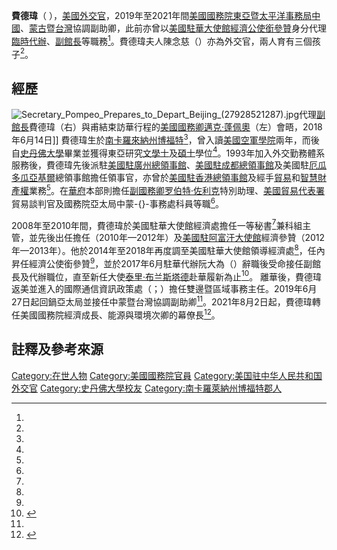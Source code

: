 {{noteTA
| T  = zh-cn:费德玮; zh-tw:費德瑋; zh-hk:費德瑋; 
|G1=PresidentsUS
|G2=USGov
|G3=People
|G4=USState
|G5=地名
|G6=Country
|G7=PP
|G8=IT
|1=zh-cn:费德玮; zh-tw:費德瑋; zh-hk:費德瑋; 
|2=zh-hans:布兰斯塔德;zh-tw:布蘭斯泰;zh-hant:布蘭斯塔德;
|3=zh-cn:艾欧瓦; zh-hk:艾奧瓦; zh-tw:愛荷華; zh-sg:艾欧瓦;
|4=zh-cn:罗伯特;zh-tw:勞勃;zh-hk:羅拔;
|5=zh-hans:蓬佩奥; zh-hant:蓬佩奧;zh-tw:龐培歐;
|6=zh-hans:; zh-hant:邁克;zh-tw:麥克;
|7=zh-hans:泰里;zh-tw:泰瑞;zh-hk:泰利;
}}

{{Infobox officeholder

|name         = 費德瑋<br>{{lang|en|Jonathan Fritz}}

|image        = 
Jonathan Fritz, Deputy Assistant Secretary for China, Mongolia, and Taiwan Coordination.jpg
|office       = [[美國國務院亞太局|美國國務院亞太局]]中蒙台副助卿

|president    =

|term_start   =2019年6月27日<ref name="國務院2019">{{Cite web  |script-title=en: Jonathan Fritz  - Deputy Assistant Secretary for China, Mongolia, and Taiwan Coordination - Bureau of East Asian and Pacific Affairs  |url=https://www.state.gov/biographies/jonathan-fritz/  |publisher={{lang|en|[[United_States_Department_of_State|United States Department of State]]}}  |archiveurl=https://archive.md/N3EJz  |archivedate=2021-03-31  |access-date=2020-09-23  |dead-url=yes  }}</ref>

|term_end     =2021年7月

|predecessor  =[[史墨客|史墨客]]（代理）

|successor    =華自強

|office2       = [[美國駐華大使館|美國駐華大使館]][[美國駐華大使列表|館長]]（[[臨時代辦|臨時代辦]]）

|president2    =

|term_start2   =2017年6月

|term_end2     =2017年7月

|predecessor2  =阮大為（代理）

|successor2    =[[泰里·布兰斯塔德|泰里·布兰斯塔德]]

|birth_name   =

|birth_place  =[[南卡羅來納州|南卡羅來納州]][[博福特郡_(南卡羅萊納州)|博福特]]<ref name=”駐華”>{{cite web |url=https://china.usembassy-china.org.cn/zh/our-relationship-zh/dcm-zh/ |title=代理使团副团长Jonathan Fritz |publisher=[[美国驻华大使馆|美国驻华大使馆]] |access-date=2017-10-04 |archive-url=https://archive.ph/iRvPy |archive-date=2020-09-28 |dead-url=yes }}</ref>

|birth_date   =

|death_place  =

|party        =

|spouse       =陳念慈（{{lang|en|Nancy Chen}}）<ref name=”駐華”/><ref name=”簽證”>{{Cite web |title=美利坚合众国(United States)驻华大使馆(4) |url=http://www.qianzhengdaiban.com/zhuhuashiguan/2637_4.html |publisher=中国签证资-{}-讯网 |archiveurl=https://archive.is/ZYw5C |archivedate=2015-11-02}}</ref>

|children     =3<ref name=”駐華”/>

|nationality  ={{USA}}

|education    = [[史丹佛大學|史丹佛大學]][[碩士|碩士]]、[[文學士|文學士]]<ref name="國務院2019"/>

|awards       =

}}
'''費德瑋'''（{{lang-en|Jonathan Fritz}}<!--，{{bd|年||||catIdx=Fritz}} -->），[[美國|美國]][[外交官|外交官]]，2019年至2021年間[[美國國務院東亞暨太平洋事務局|美國國務院東亞暨太平洋事務局]][[中國|中國]]、[[蒙古|蒙古]]暨[[台灣|台灣]]協調副助卿，此前亦曾以[[美國駐華大使館|美國駐華大使館]][[經濟|經濟]][[公使銜參贊|公使銜參贊]]身分代理[[臨時代辦|臨時代辦]]、[[使領館副館長|副館長]]等職務<ref name="國務院2019"/>。費德瑋夫人陳念慈（{{lang|en|Nancy Chen}}）亦為外交官，兩人育有三個孩子<ref name=”駐華”/>。

==經歷==
[[File:Secretary_Pompeo_Prepares_to_Depart_Beijing_(27928521287).jpg|thumb]]代理[[使領館副館長|副館長]]費德瑋（右）與甫結束訪華行程的[[美國國務卿|美國國務卿]][[邁克·蓬佩奧|邁克·蓬佩奧]]（左）會晤，2018年6月14日]]
費德瑋生於[[南卡羅來納州|南卡羅來納州]][[博福特郡_(南卡羅萊納州)|博福特]]<ref name=”駐華”/>，曾入讀[[美國空軍學院|美國空軍學院]]兩年，而後自[[史丹佛大學|史丹佛大學]]畢業並獲得東亞研究[[文學士|文學士]]及[[碩士|碩士]]學位<ref name="國務院2019"/>。1993年加入外交勤務體系服務後，費德瑋先後派駐[[美國駐廣州總領事館|美國駐廣州總領事館]]、[[美國駐成都總領事館|美國駐成都總領事館]]及美國駐[[厄瓜多|厄瓜多]][[瓜亞基爾|瓜亞基爾]]總領事館擔任領事官，亦曾於[[美國駐香港總領事館|美國駐香港總領事館]]及{{Link-en|美國駐墨西哥大使館|Embassy of the United States, Mexico City}}經手[[貿易|貿易]]和[[智慧財產權|智慧財產權]]業務<ref name=”駐華”/>。在[[華盛頓|華府]]本部則擔任[[美國副國務卿|副國務卿]][[罗伯特·佐利克|罗伯特·佐利克]]特別助理、[[美國貿易代表署|美國貿易代表署]]貿易談判官及國務院亞太局中蒙-{}-事務處科員等職<ref name="國務院2019"/>。

2008年至2010年間，費德瑋於美國駐華大使館經濟處擔任一等秘書<ref name=”簽證”/>兼科組主管，並先後出任{{Link-en|美國駐澳洲大使館|Embassy of the United States, Canberra}}擔任{{Link-sv|經濟參贊|Ekonomiskt råd}}（2010年—2012年）及[[美國駐阿富汗大使館|美國駐阿富汗大使館]]經濟參贊（2012年—2013年）。他於2014年至2018年再度調至美國駐華大使館領導經濟處<ref name=”駐華”/>，任內昇任經濟公使銜參贊<ref name="國務院2019"/>，並於2017年6月駐華代辦阮大為（{{lang|en|David H. Rank}}）辭職後受命接任副館長及代辦職位，直至新任大使[[泰里·布兰斯塔德|泰里·布兰斯塔德]]赴華履新為止<ref name="華郵">{{Cite web |script-title=en:Senior diplomat in Beijing embassy resigns over Trump’s climate change decision |url=https://www.washingtonpost.com/world/national-security/senior-diplomat-in-beijing-embassy-resigns-over-trumps-climate-change-decision/2017/06/05/3537ff8c-4a2e-11e7-a186-60c031eab644_story.html |date=2017-06-05 |author={{lang|en|Carol Morello}} |publisher={{lang|en|[[Washington_Post|Washington Post]]}} |archiveurl=https://web.archive.org/web/20210407043623/https://www.washingtonpost.com/world/national-security/senior-diplomat-in-beijing-embassy-resigns-over-trumps-climate-change-decision/2017/06/05/3537ff8c-4a2e-11e7-a186-60c031eab644_story.html |archivedate=2021-04-07 |access-date=2020-09-23 |dead-url=no }}</ref>。
離華後，費德瑋返美並進入{{Link-en|美國國務院經濟商業事務局|Bureau of Economic and Business Affairs}}的國際通信資訊政策處（{{lang|en|Office of International Communications and Information Policy}}；{{lang|en|EB/CIP}}）擔任雙邊暨區域事務主任。2019年6月27日起回鍋亞太局並接任中蒙暨台灣協調副助卿<ref name="國務院2019"/>。2021年8月2日起，費德瑋轉任美國國務院經濟成長、能源與環境次卿{{link-en|荷西·W·費南德茲|Jose W. Fernandez|費南德茲}}的幕僚長<ref name="國務院2021">{{Cite web  |script-title=en: Jonathan Fritz  - Chief of Staff, Under Secretary for Economic Growth Energy, and the Environment  |url=https://www.state.gov/biographies/jonathan-fritz/  |publisher={{lang|en|[[United_States_Department_of_State|United States Department of State]]}}  |archiveurl=https://archive.md/d84Dk |archivedate=2021-11-17  |access-date=2021-11-17  |dead-url=no  }}</ref>。

==註釋及參考來源==

{{reflist|30em}}
{{Authority control}}
{{DEFAULTSORT:Fritz, Jonathan}}
{{s-start}}
{{s-dip}}
{{s-before|[[史墨客|史墨客]]{{small|（代理）}}|M. Hanscom Smith}}
{{s-title|[[美國國務院東亞暨太平洋事務局|美國國務院東亞暨太平洋事務局]]<br>中台蒙副助理國務卿|2019年－}}
{{s-after|現任}}
{{s-before|{{Link-en|阮大為|David H. Rank (diplomat)}}{{small|（代理）}}|David H. Rank}}
{{s-title| [[美國駐華大使館|美國駐華大使館]][[美國駐華大使列表|館長]]|{{small|[[臨時代辦|臨時代辦]]}}<br>2017年6月—7月}}
{{s-after|[[泰里·布兰斯塔德|泰里·布兰斯塔德]]|Terry Branstad}}
{{s-before|{{Link-en|萬如意|Julie L. Kavanagh}}|Julie L. Kavanagh}}
{{s-title| [[美國駐華大使館|美國駐華大使館]][[使領館副館長|副館長]]|{{small|代理}}<br>2017年－2018年}}
{{s-after|[[傅德恩|傅德恩]]|Robert W. Forden}}
{{s-before|[[史墨客|史墨客]]|M. Hanscom Smith}}
{{s-title| [[美國駐華大使館|美國駐華大使館]][[公使銜參贊|公使銜經濟參贊]]|2014年－2018年}}
{{s-after|{{Link-en|莫雷 (美國外交官)|Matthew D. Murray|莫雷}}|Matthew D. Murray}}
{{s-end}}
[[Category:在世人物|Category:在世人物]]
[[Category:美國國務院官員|Category:美國國務院官員]]

[[Category:美国驻中华人民共和国外交官|Category:美国驻中华人民共和国外交官]]

[[Category:史丹佛大學校友|Category:史丹佛大學校友]]

[[Category:南卡羅萊納州博福特郡人|Category:南卡羅萊納州博福特郡人]]